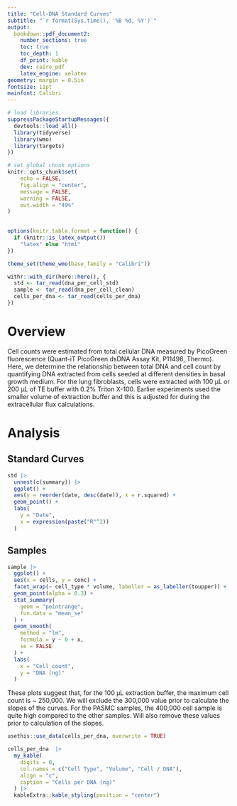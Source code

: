 ```yaml
---
title: "Cell-DNA Standard Curves"
subtitle: "`r format(Sys.time(), '%B %d, %Y')`"
output: 
  bookdown::pdf_document2:
    number_sections: true
    toc: true
    toc_depth: 1
    df_print: kable
    dev: cairo_pdf
    latex_engine: xelatex
geometry: margin = 0.5in
fontsize: 11pt
mainfont: Calibri
---
```


```r
# load libraries
suppressPackageStartupMessages({
  devtools::load_all()
  library(tidyverse)
  library(wmo)
  library(targets)
})

# set global chunk options
knitr::opts_chunk$set(
	echo = FALSE,
	fig.align = "center",
	message = FALSE,
	warning = FALSE,
	out.width = "49%"
)
 

options(knitr.table.format = function() {
  if (knitr::is_latex_output()) 
    "latex" else "html"
})

theme_set(theme_wmo(base_family = "Calibri"))
```

```r
withr::with_dir(here::here(), {
  std <- tar_read(dna_per_cell_std)
  sample <- tar_read(dna_per_cell_clean)
  cells_per_dna <- tar_read(cells_per_dna)
})
```

\newpage

# Overview

Cell counts were estimated from total cellular DNA measured by PicoGreen fluorescence (Quant-iT PicoGreen dsDNA Assay Kit, P11496, Thermo). Here, we determine the relationship between total DNA and cell count by quantifying DNA extracted from cells seeded at different densities in basal growth medium. For the lung fibroblasts, cells were extracted with 100 μL or 200 μL of TE buffer with 0.2% Triton X-100. Earlier experiments used the smaller volume of extraction buffer and this is adjusted for during the extracellular flux calculations.

# Analysis

## Standard Curves

```r
std |> 
  unnest(c(summary)) |> 
  ggplot() +
  aes(y = reorder(date, desc(date)), x = r.squared) +
  geom_point() +
  labs(
    y = "Date", 
    x = expression(paste("R"^2))
  )
```

## Samples

```r
sample |> 
  ggplot() +
  aes(x = cells, y = conc) +
  facet_wrap(~ cell_type * volume, labeller = as_labeller(toupper)) +
  geom_point(alpha = 0.3) +
  stat_summary(
    geom = "pointrange", 
    fun.data = "mean_se"
  ) +
  geom_smooth(
    method = "lm", 
    formula = y ~ 0 + x, 
    se = FALSE
  ) +
  labs(
    x = "Cell count", 
    y = "DNA (ng)"
  )
```

These plots suggest that, for the 100 μL extraction buffer, the maximum cell count is ~ 250,000. We will exclude the 300,000 value prior to calculate the slopes of the curves. For the PASMC samples, the 400,000 cell sample is quite high compared to the other samples. Will also remove these values prior to calculation of the slopes.

\newpage

```r
usethis::use_data(cells_per_dna, overwrite = TRUE)

cells_per_dna  |> 
  my_kable(
    digits = 0, 
    col.names = c("Cell Type", "Volume", "Cell / DNA"), 
    align = "c", 
    caption = "Cells per DNA (ng)"
  ) |> 
  kableExtra::kable_styling(position = "center") 
```
